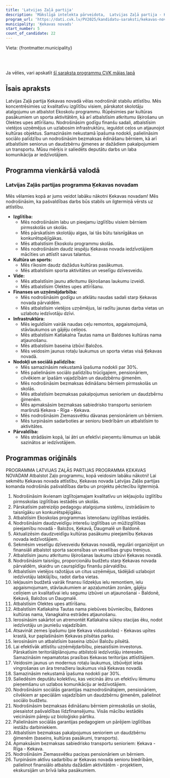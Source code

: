 ```yaml
---
title: 'Latvijas Zaļā partija'
description: 'Mākslīgā intelekta pārveidota,  Latvijas Zaļā partija - Ķekavas novads programma vienkāršā valodā'
program_url: 'https://dati.cvk.lv/PV2025/kandidatu-saraksti/kekavas-novads/latvijas-zala-partija'
municipality: 'Ķekavas novads'
start_number: 5
count_of_candidate: 22
---
```



Vieta: {frontmatter.municipality}<br/>

<Badge text="Kvalitatīva izglītība" variant="note" size="small" /> <Badge text="Veselīgs dzīvesveids un sports" variant="note" size="small" /> <Badge text="Infrastruktūras attīstība" variant="note" size="small" /> <Badge text="Atbalsts uzņēmējdarbībai" variant="note" size="small" /> <Badge text="Sociālā labklājība" variant="note" size="small" />

<br/><br/> 

<Card title='Šis ir mākslīga intelekta ģenerēts apraksts' icon='starlight'>
    Ja vēlies, vari apskatīt <a href={frontmatter.program_url} target='_blank'>šī saraksta programmu CVK mājas lapā</a>
    </Card>

## Īsais apraksts

Latvijas Zaļā partija Ķekavas novadā vēlas nodrošināt stabilu attīstību. Mēs koncentrēsimies uz kvalitatīvu izglītību visiem, pārskatot skolotāju atalgojumu un atbalstot Ekoskolu programmu. Rūpēsimies par kultūras pasākumiem un sporta aktivitātēm, kā arī atbalstīsim atkritumu šķirošanu un Olektes upes attīrīšanu. Nodrošināsim godīgu finanšu sadali, atbalstīsim vietējos uzņēmējus un uzlabosim infrastruktūru, ieguldot ceļos un atjaunojot kultūras objektus. Samazināsim nekustamā īpašuma nodokli, palielināsim sociālo palīdzību un nodrošināsim bezmaksas ēdināšanu bērniem, kā arī atbalstīsim seniorus un daudzbērnu ģimenes ar dažādiem pakalpojumiem un transportu. Mūsu mērķis ir saliedēts deputātu darbs un laba komunikācija ar iedzīvotājiem.

## Programma vienkāršā valodā

### Latvijas Zaļās partijas programma Ķekavas novadam

Mēs vēlamies kopā ar jums veidot labāku nākotni Ķekavas novadam! Mēs nodrošināsim, ka pašvaldības darbs būs stabils un ilgtermiņā vērsts uz attīstību.

*   **Izglītība:**
    *   Mēs nodrošināsim labu un pieejamu izglītību visiem bērniem pirmsskolās un skolās.
    *   Mēs pārskatīsim skolotāju algas, lai tās būtu taisnīgākas un konkurētspējīgākas.
    *   Mēs atbalstīsim Ekoskolu programmu skolās.
    *   Mēs nodrošināsim daudz iespēju Ķekavas novada iedzīvotājiem mācīties un attīstīt savus talantus.
*   **Kultūra un sports:**
    *   Mēs rīkosim daudz dažādus kultūras pasākumus.
    *   Mēs atbalstīsim sporta aktivitātes un veselīgu dzīvesveidu.
*   **Vide:**
    *   Mēs atbalstīsim jaunu atkritumu šķirošanas laukumu izveidi.
    *   Mēs atbalstīsim Olektes upes attīrīšanu.
*   **Finanses un uzņēmējdarbība:**
    *   Mēs nodrošināsim godīgu un atklātu naudas sadali starp Ķekavas novada pārvaldēm.
    *   Mēs atbalstīsim vietējos uzņēmējus, lai radītu jaunas darba vietas un uzlabotu iedzīvotāju dzīvi.
*   **Infrastruktūra:**
    *   Mēs ieguldīsim vairāk naudas ceļu remontos, apgaismojumā, stāvlaukumos un gājēju celiņos.
    *   Mēs atbalstīsim Katlakalna Tautas nama un Baldones kultūras nama atjaunošanu.
    *   Mēs atbalstīsim baseina izbūvi Baložos.
    *   Mēs veidosim jaunus rotaļu laukumus un sporta vietas visā Ķekavas novadā.
*   **Nodokļi un sociālā palīdzība:**
    *   Mēs samazināsim nekustamā īpašuma nodokli par 30%.
    *   Mēs palielināsim sociālo palīdzību trūcīgajiem, pensionāriem, cilvēkiem ar īpašām vajadzībām un daudzbērnu ģimenēm.
    *   Mēs nodrošināsim bezmaksas ēdināšanu bērniem pirmsskolās un skolās.
    *   Mēs atbalstīsim bezmaksas pakalpojumus senioriem un daudzbērnu ģimenēm.
    *   Mēs apmaksāsim bezmaksas sabiedrisko transportu senioriem maršrutā Ķekava - Rīga - Ķekava.
    *   Mēs nodrošināsim Ziemassvētku dāvanas pensionāriem un bērniem.
    *   Mēs turpināsim sadarboties ar senioru biedrībām un atbalstīsim to aktivitātes.
*   **Pārvaldība:**
    *   Mēs strādāsim kopā, lai ātri un efektīvi pieņemtu lēmumus un labāk sazinātos ar iedzīvotājiem.

## Programmas oriģināls

PROGRAMMA
LATVIJAS ZAĻĀS PARTIJAS PROGRAMMA
ĶEKAVAS NOVADAM
Atbalstot Zaļo programmu, kopā veidosim labāku nākotni!
Lai sekmētu Ķekavas novada attīstību, Ķekavas novada Latvijas Zaļās partijas komanda nodrošinās pašvaldības darbu un projektu pēctecību ilgtermiņā.
1. Nodrošināsim ikvienam izglītojamajam kvalitatīvu un iekļaujošu izglītību pirmsskolas izglītības iestādēs un skolās.
2. Pārskatīsim patreizējo pedagogu atalgojuma sistēmu, izstrādāsim to taisnīgāku un konkurētspējīgāku.
3. Atbalstīsim Ekoskolas programmas īstenošanu izglītības iestādēs.
4. Nodrošināsim daudzveidīgu interešu izglītības un mūžizglītības pieejamību novadā - Baložos, Ķekavā, Daugmalē un Baldonē.
5. Aktualizēsim daudzveidīgu kultūras pasākumu pieejamību Ķekavas novada iedzīvotājiem.
6. Sekmēsim veselīgu dzīvesveidu Ķekavas novadā, regulāri organizējot un finansiāli atbalstot sporta sacensības un veselības grupu treniņus.
7. Atbalstīsim jaunu atkritumu šķirošanas laukumu izbūvi Ķekavas novadā.
8. Nodrošināsim taisnīgu, proporcionālu budžetu starp Ķekavas novada pārvaldēm, skaidru un caurspīdīgu finanšu pārvaldību.
9. Atbalstīsim vietējos ražotājus un citus uzņēmējus, tādējādi uzlabojot iedzīvotāju labklājību, radot darba vietas.
10. Iekļausim budžetā vairāk finansu līdzekļus ielu remontiem, ielu apgaismojumam, stāvlaukumiem ar apzaļumotām zonām, gājēju celiņiem un kvalitatīvai ielu segumu izbūvei un atjaunošanai - Baldonē, Ķekavā, Baložos un Daugmalē.
11. Atbalstīsim Olektes upes attīrīšanu.
12. Atbalstīsim Katlakalna Tautas nama piebūves būvniecību, Baldones kultūras nama, Vanagkalna estrādes atjaunošanu.
13. Ierosināsim sakārtot un atremontēt Katlakalna sūkņu stacijas ēku, nodot iedzīvotāju un jauniešu vajadzībām.
14. Atsavināt zemes īpašumu (pie Ķekava vidusskolas) - Ķekavas upītes krastā, kur paplašināsim Ķekavas pilsētas parku.
15. Ierosināsim un atbalstīsim baseina izbūvi Baložu pilsētā.
16. Lai efektīvāk attīstītu uzņēmējdarbību, piesaistīsim investorus. Pārskatīsim teritoriālplānojumu atbilstoši iedzīvotāju interesēm. Samazināsim nepamatotas prasības Ķekavas teritorijas attīstītājiem.
17. Veidosim jaunus un modernus rotaļu laukumus, izbūvējot ielas vingrošanas un āra trenažieru laukumus visā Ķekavas novadā.
18. Samazināsim nekustamā īpašuma nodokli par 30%.
19. Saliedēsim deputātu kolektīvu, kas veicinās ātru un efektīvu lēmumu pieņemšanu un uzlabos komunikāciju ar iedzīvotājiem.
20. Nodrošināsim sociālās garantijas maznodrošinātajiem, pensionāriem, cilvēkiem ar speciālām vajadzībām un daudzbērnu ģimenēm, palielinot sociālo budžetu.
21. Nodrošināsim bezmaksas ēdināšanu bērniem pirmsskolās un skolās, piesaistot pašvaldības līdzfinansējumu. Visās mācību iestādēs veicināsim pāreju uz bioloģisko pārtiku.
22. Palielināsim sociālās garantijas pedagogiem un pārējiem izglītības iestāžu darbiniekiem.
23. Atbalstīsim bezmaksas pakalpojumus senioriem un daudzbērnu ģimenēm (baseins, kultūras pasākumi, transports).
24. Apmaksāsim bezmaksas sabiedrisko transportu senioriem: Ķekava - Rīga - Ķekava.
25. Nodrošināsim Ziemassvētku paciņas pensionāriem un bērniem.
26. Turpināsim aktīvu sadarbību ar Ķekavas novada senioru biedrībām, palielinot finansiālo atbalstu dažādām aktivitātēm - projektiem, ekskursijām un brīvā laika pasākumiem.
